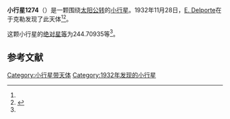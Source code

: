 {{Infobox planet
| bgcolour = #FFFFC0
| name = 1274 Delportia
| symbol = 
| image = 
| caption = 
| discovery = yes
| discovery_ref = 
| discoverer = [[E._Delporte|E. Delporte]]
| discovery_site = [[于克勒|于克勒]] 
| discovered = 1932年11月28日
| designations = yes
| mp_name = 
| named_after = 
| alt_names = 1932 WC/ 1926 AA / 1928 RX / 1934 JD / A918 RA
| mp_category = [[主带小行星|主带小行星]]
| orbit_ref = <ref name="a">[http://ssd.jpl.nasa.gov/sbdb.cgi?sstr=1274 1274 Delportia] {{Wayback|url=http://ssd.jpl.nasa.gov/sbdb.cgi?sstr=1274 |date=20210717071105 }}，小行星數據庫瀏覽器（JPL Small-Body Database Browser）－[[美国国家航空航天局|美国国家航空航天局]]喷气推进实验室</ref>
| epoch = 2456400.5 (2013年4月18日更新)
| aphelion = {{convert|2.4804972|AU|km|3|abbr=on|lk=out}}
| perihelion = {{convert|1.9785378|AU|km|3|abbr=on}}
| semimajor = {{convert|2.2295175|AU|km|3|abbr=on}}
| eccentricity = 0.1125713
| period = 1215.947311 [[日|日]]<br />3.33[[儒略年|儒略年]]
| avg_speed = 
| inclination = 4.39800
| asc_node = 327.12307
| mean_anomaly = 
| arg_peri = 244.70935
| satellites = 
| physical_characteristics = yes
| dimensions = 
| mass = 
| density = 
| surface_grav = 
| escape_velocity = 
| sidereal_day = 
| axial_tilt = 
| pole_ecliptic_lat = 
| pole_ecliptic_lon = 
| albedo = 
| temperatures= 
| temp_name1 = 
| mean_temp_1 = 
| max_temp_1 = 
| temp_name2 = 
| max_temp_2 = 
| spectral_type = 
| abs_magnitude = 244.70935
}}

'''小行星1274'''（{{lang-en|1274 Delportia}}）是一颗围绕[[太阳|太阳]][[公转|公转]]的[[小行星|小行星]]。1932年11月28日，[[E._Delporte|E. Delporte]]在于克勒发现了此天体<ref name="a" /><ref>{{cite news|title=小行星列表|url=http://cfa-www.harvard.edu/iau/lists/NumberedMPs.txt|accessdate=2013-07-08|newspaper=哈佛大学|archive-date=2008-05-17|archive-url=https://web.archive.org/web/20080517010638/http://cfa-www.harvard.edu/iau/lists/NumberedMPs.txt|dead-url=no}}</ref>。

这颗小行星的[[绝对星等|绝对星等]]为244.70935等<ref name="a" />。

==参考文献==
{{reflist}}
{{Minor Planet Number|[[小行星1273|小行星1273]]|[[小行星1275|小行星1275]]}}

{{小天体}}

[[Category:小行星带天体|Category:小行星带天体]]
[[Category:1932年发现的小行星|Category:1932年发现的小行星]]

{{asteroid-stub}}